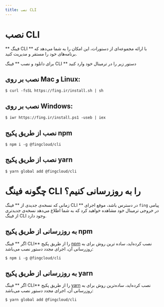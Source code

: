 ```yaml
---
title: نصب CLI
---
```


# نصب CLI

** فینگ CLI ** با ارائه مجموعه‌ای از دستورات، این امکان را به شما می‌دهد که برنامه‌های خود را مستقر و مدیریت کنید.

برای دانلود و نصب ** فینگ CLI ** دستور زیر را در ترمینال خود وارد کنید

## نصب بر روی Mac و Linux:

```
$ curl -fsSL https://fing.ir/install.sh | sh
```

## نصب بر روی Windows:

```
$ iwr https://fing.ir/install.ps1 -useb | iex
```

## نصب از طریق پکیج npm

```
$ npm i -g @fingcloud/cli
```

## نصب از طریق پکیج yarn

```
$ yarn global add @fingcloud/cli
```

# چگونه فینگ CLI را به روزرسانی کنیم؟

زمانی که نسخه‌ی جدیدی از ** فینگ CLI ** در دسترس باشد، موقع اجرای `fing` پیامی در خروجی ترمینال خود مشاهده خواهید کرد که به شما اطلاع می‌دهد نسخه‌ی جدیدتری از فینگ CLI وجود دارد.

## به روزرسانی از طریق پکیج npm

اگر ** فینگ CLI** را از طریق پکیج [npm](https://npmjs.com/) نصب کرده‌اید، ساده ترین روش برای به روزرسانی آن، اجرای مجدد دستور نصب می‌باشد:

```
$ npm i -g @fingcloud/cli
```

## به روزرسانی از طریق پکیج yarn

اگر ** فینگ CLI** را از طریق پکیج [yarn](https://yarnpkg.com) نصب کرده‌اید، ساده‌ترین روش برای به روزرسانی آن، اجرای مجدد دستور نصب می‌باشد:

```
$ yarn global add @fingcloud/cli
```

